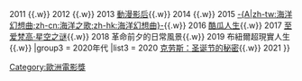 {{Navbox
|name = 歐洲電影獎最佳動畫
|titlestyle = background: #20B2AA
|title = {{{1|}}}[[歐洲電影獎最佳動畫]]
|groupstyle = background: #20B2AA
|group1 = 2000年代
|list1 =  2009 {{link-en|米婭與米菇|Mia and the Migoo}}
|group2 = 2010年代
|list2 = 2010 {{link-en|幻象師|The Illusionist (2010 film)}}{{.w}}  2011 {{link-en|奇可和麗塔|Chico and Rita}}{{.w}} 2012 {{link-en|霧裏的鐵道員|Alois Nebel}}{{.w}} 2013 [[動漫影后]]{{.w}} 2014 {{link-en|尋找隱世快樂|The Art of Happiness (film)}}{{.w}} 2015 [[海洋之歌|-{A|zh-tw:海洋幻想曲;zh-cn:海洋之歌;zh-hk:海洋幻想曲}-]]{{.w}} 2016 [[酷瓜人生]]{{.w}} 2017 [[至爱梵高·星空之谜]]{{.w}} 2018 革命前夕的日常風景{{.w}} 2019 布紐爾超現實人生{{.w}} 
|group3 = 2020年代
|list3 = 2020 [[克劳斯：圣诞节的秘密]]{{.w}} 2021 {{link-en|逃亡 (电影)|Flee (film)|逃亡}}
}}<noinclude>
[[Category:歐洲電影獎]]
</noinclude>